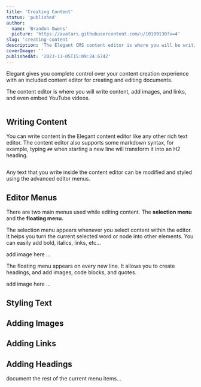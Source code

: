 ```yaml
---
title: 'Creating Content'
status: 'published'
author:
  name: 'Brandon Owens'
  picture: 'https://avatars.githubusercontent.com/u/10189130?v=4'
slug: 'creating-content'
description: 'The Elegant CMS content editor is where you will be writing content, adding images, links, and even embedded YouTube videos. '
coverImage: ''
publishedAt: '2023-11-05T15:09:24.674Z'
---
```


Elegant gives you complete control over your content creation experience with an included content editor for creating and editing documents.

The content editor is where you will write content, add images, and links, and even embed YouTube videos.



<div class="my-8 shadow-xl"><img class="rounded-xl" src="/api/images/elegant_content_editor-U4MT.gif" alt=""></div>



## Writing Content

You can write content in the Elegant content editor like any other rich text editor. The content editor also supports some markdown syntax, for example, typing `##` when starting a new line will transform it into an H2 heading.



<div class="my-8 shadow-xl"><img class="rounded-xl" src="/api/images/elegant_content_editor_menus-Q3OD.gif" alt=""></div>



Any text that you write inside the content editor can be modified and styled using the advanced editor menus.

## Editor Menus

There are two main menus used while editing content. The **selection menu** and the **floating menu.**

The selection menu appears whenever you select content within the editor. It helps you turn the current selected word or node into other elements. You can easily add bold, italics, links, etc…

add image here ...

The floating menu appears on every new line. It allows you to create headings, and add images, code blocks, and quotes.

add image here ...

## Styling Text

## Adding Images

## Adding Links

## Adding Headings

document the rest of the current menu items…

